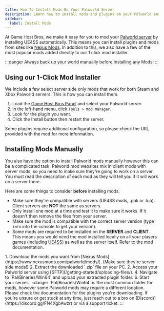 ```yaml
---
title: How To Install Mods On Your Palworld Server
description: Learn how to install mods and plugins on your Palworld server.
sidebar:
  label: Install Mods
---
```


At Game Host Bros, we make it easy for you to mod your [Palworld server](https://www.gamehostbros.com/palworld-server-hosting/) by installing UE4SS automatically. This means you can install plugins and mods from sites like [Nexus Mods](https://www.nexusmods.com/palworld/mods/). In addition to this, we also have a few of the most popular mods added directly to our 1 click mod installer.

:::danger
Always back up your world manually before installing any Mods!
:::

## Using our 1-Click Mod Installer
We include a few select server side only mods that work for both Steam and Xbox Palworld servers. This is how you can install them.
<Steps>
1. Load the [Game Host Bros Panel](https://panel.gamehostbros.com/) and select your Palworld server.
2. In the left-hand menu, click `Tools > Mod Manager`.
3. Look for the plugin you want.
4. Click the Install button then restart the server.
</Steps>
Some plugins require additional configuration, so please check the URL provided with the mod for more information.

## Installing Mods Manually
You also have the option to install Palworld mods manually however this can be a complicated task. Palworld mod websites mix in client mods with server mods, so you need to make sure they're going to work on a server. You must read the description of each mod as they will tell you if it will work on a server there. 

Here are some things to consider **before** installing mods.
- Make sure they're compatible with servers (UE4SS mods, .pak or .lua). Client servers are **NOT** the same as servers.
- Only install one mod at a time and test it to make sure it works. If it doesn't then remove the files from your server.
- Make sure the mod is compatible with the correct server version (type `info` into the console to get your version).
- Some mods are required to be installed on the **SERVER** and **CLIENT**. This means you would need the mod installed locally on all your players games (including [UE4SS](https://github.com/UE4SS-RE/RE-UE4SS)) as well as the server itself. Refer to the mod documentation.
<Steps>
1. Download the mods you want from [Nexus Mods](https://www.nexusmods.com/palworld/mods/). (Make sure they're server side mods!)
2. Extract the downloaded `.zip` file on your PC.
2. Access your Palworld server using [SFTP](/getting-started/uploading-files/).
4. Navigate to `Pal/Binaries/Win64` and upload your extracted plugin folder.
6. Start your server.
</Steps>
:::danger
`Pal/Binaries/Win64` is the most common folder for mods, however some Palworld mods may require a different location. Please check the documentation for the plugins you're downloading. If you're unsure or get stuck at any time, just reach out to a bro on [Discord)](https://discord.gg/FN4XgbAwzr) or via a support ticket.
:::